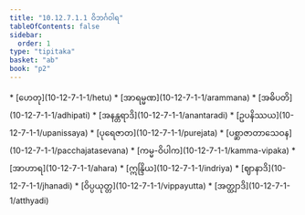```yaml
---
title: "10.12.7.1.1 ဝိဘင်္ဂဝါရ"
tableOfContents: false
sidebar:
  order: 1
type: "tipitaka"
basket: "ab"
book: "p2"
---
```



<DynamicBreadcrumb />



<TableOfContents book="p2" section="10.12.7.1.1">
* [ဟေတု](10-12-7-1-1/hetu)
* [အာရမ္မဏ](10-12-7-1-1/arammana)
* [အဓိပတိ](10-12-7-1-1/adhipati)
* [အနန္တရာဒိ](10-12-7-1-1/anantaradi)
* [ဥပနိဿယ](10-12-7-1-1/upanissaya)
* [ပုရေဇာတ](10-12-7-1-1/purejata)
* [ပစ္ဆာဇာတာသေဝန](10-12-7-1-1/pacchajatasevana)
* [ကမ္မ-ဝိပါက](10-12-7-1-1/kamma-vipaka)
* [အာဟာရ](10-12-7-1-1/ahara)
* [ဣန္ဒြိယ](10-12-7-1-1/indriya)
* [ဈာနာဒိ](10-12-7-1-1/jhanadi)
* [ဝိပ္ပယုတ္တ](10-12-7-1-1/vippayutta)
* [အတ္ထျာဒိ](10-12-7-1-1/atthyadi)
</TableOfContents>